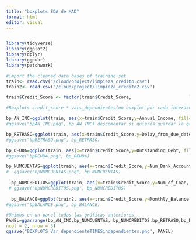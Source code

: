 ```yaml
---
title: "boxplots EDA de MAD"
format: html
editor: visual
---
```


```r

```

```r
library(tidyverse)
library(ggplot2)
library(dplyr)
library(ggpubr)
library(patchwork)
```

```r
#import the cleaned data bases of training set
train<- read.csv("/cloud/project/limpieza_credito.csv")
train2<- read.csv("/cloud/project/limpieza_credito2.csv")
```

```r
train$Credit_Score <- factor(train$Credit_Score,                      levels = c('Poor','Standard', 'Good'),ordered = TRUE)

#Boxplots credit_score * vars_dependientes(un boxplot por cada interaccion):

bp_AN_INC=ggplot(train, aes(x=train$Credit_Score,y=Annual_Income, fill=Credit_Score))+coord_flip()+labs(title="Ingresos anuales",x="Score", y="Ingreso anual")+ geom_boxplot(alpha=0.5)+theme(legend.position = "none") 
#ggsave("bpAN_INC.png", bp_AN_INC) descomentar si quieres guardar la grafica individual

bp_RETRASO=ggplot(train, aes(x=train$Credit_Score,y=Delay_from_due_date, fill=Credit_Score))+coord_flip()+labs(title="Días de retraso",x="Score", y="Dias de retraso en pago de crédito")+ geom_boxplot(alpha=0.5)+theme(legend.position = "none") 
#ggsave("bpRETRASO.png", bp_RETRASO)

bp_DEUDA=ggplot(train, aes(x=train$Credit_Score,y=Outstanding_Debt, fill=Credit_Score))+coord_flip()+labs(title="Deuda pendiente",x="Score", y="Deuda pendiente")+ geom_boxplot(alpha=0.5)+theme(legend.position = "none") 
#ggsave("bpDEUDA.png", bp_DEUDA)

bp_NUMCUENTAS=ggplot(train, aes(x=train$Credit_Score,y=Num_Bank_Accounts, fill=Credit_Score))+coord_flip()+labs(title="Numero de cuentas",x="Score", y="Número de cuentas")+ geom_boxplot(alpha=0.5)+theme(legend.position = "none") 
#  ggsave("bpNUMCUENTAS.png", bp_NUMCUENTAS)
  
  bp_NUMCREDITOS=ggplot(train, aes(x=train$Credit_Score,y=Num_of_Loan, fill=Credit_Score))+coord_flip()+labs(title="Número de créditos ",x="Score", y="Número de créditos")+ geom_boxplot(alpha=0.5)+theme(legend.position = "none") 
 # ggsave("bpNUMCREDITOS.png", bp_NUMCREDITOS)
  
  bp_BALANCE=ggplot(train2, aes(x=train$Credit_Score,y=Monthly_Balance, fill=Credit_Score))+coord_flip()+labs(title="Balance mensual",x="Score", y="Dinero en cuentas mensualmente")+ geom_boxplot(alpha=0.5)+theme(legend.position = "none") 
#ggsave("bpBALANCE.png", bp_BALANCE)
```

```r
#Unimos en un panel todas las gráficas anteriores
PANEL=ggarrange(bp_AN_INC,bp_NUMCUENTAS, bp_NUMCREDITOS,bp_RETRASO,bp_DEUDA, bp_BALANCE,
ncol = 2, nrow = 3)
ggsave("BOXPLOTS Var_dependienteTIMESindependientes.png", PANEL)
```
